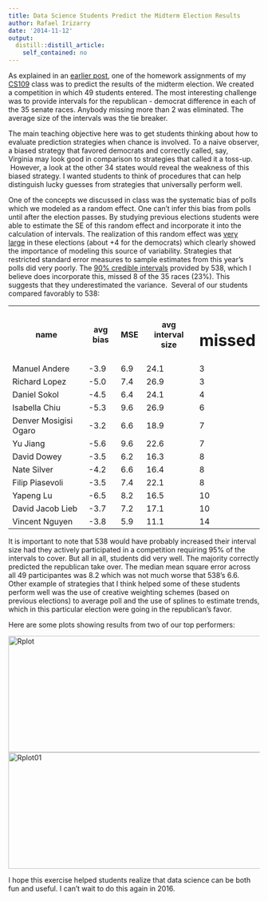 ```yaml
---
title: Data Science Students Predict the Midterm Election Results
author: Rafael Irizarry
date: '2014-11-12'
output:
  distill::distill_article:
    self_contained: no
---
```


As explained in an [earlier post](http://simplystatistics.org/2014/11/04/538-election-forecasts-made-simple/), one of the homework assignments of my [CS109](http://cs109.github.io/2014/) class was to predict the results of the midterm election. We created a competition in which 49 students entered. The most interesting challenge was to provide intervals for the republican - democrat difference in each of the 35 senate races. Anybody missing more than 2 was eliminated. The average size of the intervals was the tie breaker.

The main teaching objective here was to get students thinking about how to evaluate prediction strategies when chance is involved. To a naive observer, a biased strategy that favored democrats and correctly called, say, Virginia may look good in comparison to strategies that called it a toss-up.  However, a look at the other 34 states would reveal the weakness of this biased strategy. I wanted students to think of procedures that can help distinguish lucky guesses from strategies that universally perform well.

One of the concepts we discussed in class was the systematic bias of polls which we modeled as a random effect. One can't infer this bias from polls until after the election passes. By studying previous elections students were able to estimate the SE of this random effect and incorporate it into the calculation of intervals. The realization of this random effect was [very large](http://fivethirtyeight.com/features/the-polls-were-skewed-toward-democrats/) in these elections (about +4 for the democrats) which clearly showed the importance of modeling this source of variability. Strategies that restricted standard error measures to sample estimates from this year's polls did very poorly. The [90% credible intervals](http://fivethirtyeight.com/interactives/senate-forecast/) provided by 538, which I believe does incorporate this, missed 8 of the 35 races (23%). This suggests that they underestimated the variance.  Several of our students compared favorably to 538:

<div class="table-responsive">
  <table  style="width:100%; "  class="easy-table easy-table-default " border="0">
    <tr>
      <th >
        name
      </th>
      
      <th >
        avg bias
      </th>
      
      <th >
        MSE
      </th>
      
      <th >
        avg interval size
      </th>
      
      <th >
        # missed
      </th>
    </tr>
    
    <tr>
      <td >
        Manuel Andere
      </td>
      
      <td >
        -3.9
      </td>
      
      <td >
        6.9
      </td>
      
      <td >
        24.1
      </td>
      
      <td >
        3
      </td>
    </tr>
    
    <tr>
      <td >
        Richard Lopez
      </td>
      
      <td >
        -5.0
      </td>
      
      <td >
        7.4
      </td>
      
      <td >
        26.9
      </td>
      
      <td >
        3
      </td>
    </tr>
    
    <tr>
      <td >
        Daniel Sokol
      </td>
      
      <td >
        -4.5
      </td>
      
      <td >
        6.4
      </td>
      
      <td >
        24.1
      </td>
      
      <td >
        4
      </td>
    </tr>
    
    <tr>
      <td >
        Isabella Chiu
      </td>
      
      <td >
        -5.3
      </td>
      
      <td >
        9.6
      </td>
      
      <td >
        26.9
      </td>
      
      <td >
        6
      </td>
    </tr>
    
    <tr>
      <td >
        Denver Mosigisi Ogaro
      </td>
      
      <td >
        -3.2
      </td>
      
      <td >
        6.6
      </td>
      
      <td >
        18.9
      </td>
      
      <td >
        7
      </td>
    </tr>
    
    <tr>
      <td >
        Yu Jiang
      </td>
      
      <td >
        -5.6
      </td>
      
      <td >
        9.6
      </td>
      
      <td >
        22.6
      </td>
      
      <td >
        7
      </td>
    </tr>
    
    <tr>
      <td >
        David Dowey
      </td>
      
      <td >
        -3.5
      </td>
      
      <td >
        6.2
      </td>
      
      <td >
        16.3
      </td>
      
      <td >
        8
      </td>
    </tr>
    
    <tr>
      <td >
        Nate Silver
      </td>
      
      <td >
        -4.2
      </td>
      
      <td >
        6.6
      </td>
      
      <td >
        16.4
      </td>
      
      <td >
        8
      </td>
    </tr>
    
    <tr>
      <td >
        Filip Piasevoli
      </td>
      
      <td >
        -3.5
      </td>
      
      <td >
        7.4
      </td>
      
      <td >
        22.1
      </td>
      
      <td >
        8
      </td>
    </tr>
    
    <tr>
      <td >
        Yapeng Lu
      </td>
      
      <td >
        -6.5
      </td>
      
      <td >
        8.2
      </td>
      
      <td >
        16.5
      </td>
      
      <td >
        10
      </td>
    </tr>
    
    <tr>
      <td >
        David Jacob Lieb
      </td>
      
      <td >
        -3.7
      </td>
      
      <td >
        7.2
      </td>
      
      <td >
        17.1
      </td>
      
      <td >
        10
      </td>
    </tr>
    
    <tr>
      <td >
        Vincent Nguyen
      </td>
      
      <td >
        -3.8
      </td>
      
      <td >
        5.9
      </td>
      
      <td >
        11.1
      </td>
      
      <td >
        14
      </td>
    </tr>
  </table>
</div>

It is important to note that 538 would have probably increased their interval size had they actively participated in a competition requiring 95% of the intervals to cover. But all in all, students did very well. The majority correctly predicted the republican take over. The median mean square error across all 49 participantes was 8.2 which was not much worse that 538's 6.6. Other example of strategies that I think helped some of these students perform well was the use of creative weighting schemes (based on previous elections) to average poll and the use of splines to estimate trends, which in this particular election were going in the republican's favor.

Here are some plots showing results from two of our top performers:

[<img class="alignnone wp-image-3560" src="http://simplystatistics.org/wp-content/uploads/2014/11/Rplot.png" alt="Rplot" width="714" height="233" srcset="http://simplystatistics.org/wp-content/uploads/2014/11/Rplot-300x98.png 300w, http://simplystatistics.org/wp-content/uploads/2014/11/Rplot-1024x334.png 1024w, http://simplystatistics.org/wp-content/uploads/2014/11/Rplot.png 1674w" sizes="(max-width: 714px) 100vw, 714px" />](http://simplystatistics.org/wp-content/uploads/2014/11/Rplot.png) [<img class="alignnone  wp-image-3561" src="http://simplystatistics.org/wp-content/uploads/2014/11/Rplot01.png" alt="Rplot01" width="714" height="233" srcset="http://simplystatistics.org/wp-content/uploads/2014/11/Rplot01-300x98.png 300w, http://simplystatistics.org/wp-content/uploads/2014/11/Rplot01-1024x334.png 1024w, http://simplystatistics.org/wp-content/uploads/2014/11/Rplot01.png 1674w" sizes="(max-width: 714px) 100vw, 714px" />](http://simplystatistics.org/wp-content/uploads/2014/11/Rplot01.png)

I hope this exercise helped students realize that data science can be both fun and useful. I can't wait to do this again in 2016.

&nbsp;

&nbsp;

&nbsp;
